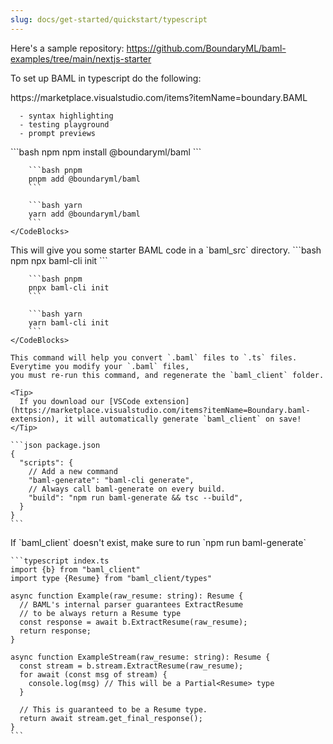 ```yaml
---
slug: docs/get-started/quickstart/typescript
---
```


Here's a sample repository: 
https://github.com/BoundaryML/baml-examples/tree/main/nextjs-starter

To set up BAML in typescript do the following:

<Steps>
  <Step title="Install BAML VSCode Extension">
      https://marketplace.visualstudio.com/items?itemName=boundary.BAML

      - syntax highlighting
      - testing playground
      - prompt previews
  </Step>
  <Step title="Install baml">
      <CodeBlocks>
        ```bash npm
        npm install @boundaryml/baml
        ```
        
        ```bash pnpm
        pnpm add @boundaryml/baml
        ```

        ```bash yarn
        yarn add @boundaryml/baml
        ```
    </CodeBlocks>
  </Step>
  <Step title="Add some starter code">
      This will give you some starter BAML code in a `baml_src` directory.
      <CodeBlocks>
        ```bash npm
        npx baml-cli init
        ```
        
        ```bash pnpm
        pnpx baml-cli init
        ```

        ```bash yarn
        yarn baml-cli init
        ```
    </CodeBlocks>
  </Step>
  <Step title="Update your package.json">

    This command will help you convert `.baml` files to `.ts` files. Everytime you modify your `.baml` files,
    you must re-run this command, and regenerate the `baml_client` folder.

    <Tip>
      If you download our [VSCode extension](https://marketplace.visualstudio.com/items?itemName=Boundary.baml-extension), it will automatically generate `baml_client` on save!
    </Tip>

    ```json package.json
    {
      "scripts": {
        // Add a new command
        "baml-generate": "baml-cli generate",
        // Always call baml-generate on every build.
        "build": "npm run baml-generate && tsc --build",
      }
    }
    ```
  </Step>
  <Step title="Use a baml function in typescript!">
    <Tip>If `baml_client` doesn't exist, make sure to run `npm run baml-generate`</Tip>

    ```typescript index.ts
    import {b} from "baml_client"
    import type {Resume} from "baml_client/types"

    async function Example(raw_resume: string): Resume {
      // BAML's internal parser guarantees ExtractResume
      // to be always return a Resume type
      const response = await b.ExtractResume(raw_resume);
      return response;
    }

    async function ExampleStream(raw_resume: string): Resume {
      const stream = b.stream.ExtractResume(raw_resume);
      for await (const msg of stream) {
        console.log(msg) // This will be a Partial<Resume> type
      }

      // This is guaranteed to be a Resume type.
      return await stream.get_final_response();
    }
    ```
  </Step>
</Steps>
